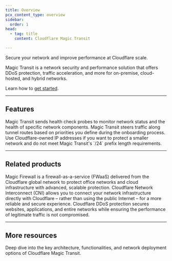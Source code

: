 ```yaml
---
title: Overview
pcx_content_type: overview
sidebar:
  order: 1
head:
  - tag: title
    content: Cloudflare Magic Transit

---
```



<Description>
Secure your network and improve performance at Cloudflare scale.
</Description>

<Plan type="enterprise" />

Magic Transit is a network security and performance solution that offers DDoS protection, traffic acceleration, and more for on-premise, cloud-hosted, and hybrid networks.

Learn how to [get started](/magic-transit/get-started/).

---

## Features

<Feature header="Tunnel health checks" href="/magic-transit/reference/tunnel-health-checks/" cta="Learn about health checks">
Magic Transit sends health check probes to monitor network status and the health of specific network components.
</Feature>

<Feature header="Traffic steering" href="/magic-transit/reference/traffic-steering/" cta="Learn about traffic steering">
Magic Transit steers traffic along tunnel routes based on priorities you define during the onboarding process.
</Feature>

<Feature header="Cloudflare IPs" href="/magic-transit/cloudflare-ips/">
Use Cloudflare-owned IP addresses if you want to protect a smaller network and do not meet Magic Transit's `/24` prefix length requirements.
</Feature>

---

## Related products

<RelatedProduct header="Magic Firewall" href="/magic-firewall/" product="magic-firewall">
Magic Firewall is a firewall-as-a-service (FWaaS) delivered from the Cloudflare global network to protect office networks and cloud infrastructure with advanced, scalable protection.
</RelatedProduct>

<RelatedProduct header="Cloudflare Network Interconnect" href="/network-interconnect/" product="network-interconnect">
Cloudflare Network Interconnect (CNI) allows you to connect your network infrastructure directly with Cloudflare – rather than using the public Internet – for a more reliable and secure experience.
</RelatedProduct>

<RelatedProduct header="DDoS Protection" href="/ddos-protection/" product="ddos-protection">
Cloudflare DDoS protection secures websites, applications, and entire networks while ensuring the performance of legitimate traffic is not compromised.
</RelatedProduct>

---

## More resources

<CardGrid>

<LinkTitleCard title="Reference Architecture" href="/reference-architecture/architectures/magic-transit/" icon="pen">

Deep dive into the key architecture, functionalities, and network deployment options of Cloudflare Magic Transit.
</LinkTitleCard>

</CardGrid>
